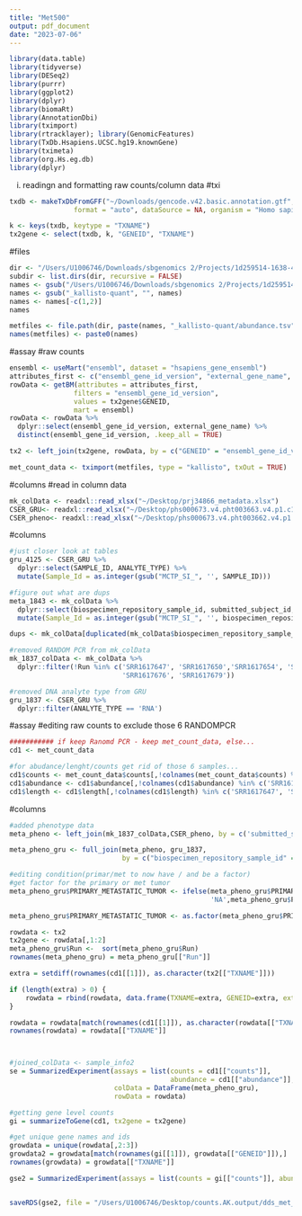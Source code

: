 ```yaml
---
title: "Met500"
output: pdf_document
date: "2023-07-06"
---
```


```r
library(data.table)
library(tidyverse)
library(DESeq2)
library(purrr)
library(ggplot2)
library(dplyr)
library(biomaRt)
library(AnnotationDbi)
library(tximport)
library(rtracklayer); library(GenomicFeatures)
library(TxDb.Hsapiens.UCSC.hg19.knownGene)
library(tximeta)
library(org.Hs.eg.db)
library(dplyr)

```


i. readingn and formatting raw counts/column data
#txi
```r
txdb <- makeTxDbFromGFF("~/Downloads/gencode.v42.basic.annotation.gtf", 
                format = "auto", dataSource = NA, organism = "Homo sapiens", taxonomyId = NA)
```
```r
k <- keys(txdb, keytype = "TXNAME")
tx2gene <- select(txdb, k, "GENEID", "TXNAME")
```

#files
```r
dir <- "/Users/U1006746/Downloads/sbgenomics 2/Projects/1d259514-1638-4760-945d-a7d6be758828/results"
subdir <- list.dirs(dir, recursive = FALSE)
names <- gsub("/Users/U1006746/Downloads/sbgenomics 2/Projects/1d259514-1638-4760-945d-a7d6be758828/results/", "", subdir)
names <- gsub("_kallisto-quant", "", names)
names <- names[-c(1,2)]
names
```

```r
metfiles <- file.path(dir, paste(names, "_kallisto-quant/abundance.tsv", sep = ""))
names(metfiles) <- paste0(names)
```


#assay
#raw counts
```r
ensembl <- useMart("ensembl", dataset = "hsapiens_gene_ensembl")
attributes_first <- c("ensembl_gene_id_version", "external_gene_name", "description")
rowData <- getBM(attributes = attributes_first, 
                filters = "ensembl_gene_id_version",
                values = tx2gene$GENEID, 
                mart = ensembl)
rowData <- rowData %>%
  dplyr::select(ensembl_gene_id_version, external_gene_name) %>%
  distinct(ensembl_gene_id_version, .keep_all = TRUE)

tx2 <- left_join(tx2gene, rowData, by = c("GENEID" = "ensembl_gene_id_version"))

met_count_data <- tximport(metfiles, type = "kallisto", txOut = TRUE)

```


#columns
#read in column data
```r
mk_colData <- readxl::read_xlsx("~/Desktop/prj34866_metadata.xlsx")
CSER_GRU<- readxl::read_xlsx("~/Desktop/phs000673.v4.pht003663.v4.p1.c1.CSER_Sample_Attributes.GRU.xlsx")
CSER_pheno<- readxl::read_xlsx("~/Desktop/phs000673.v4.pht003662.v4.p1.c1.CSER_Subject_Phenotypes.GRU.xlsx")
```

#columns
```r
#just closer look at tables
gru_4125 <- CSER_GRU %>%
  dplyr::select(SAMPLE_ID, ANALYTE_TYPE) %>%
  mutate(Sample_Id = as.integer(gsub("MCTP_SI_", '', SAMPLE_ID)))

#figure out what are dups
meta_1843 <- mk_colData %>%
  dplyr::select(biospecimen_repository_sample_id, submitted_subject_id, LibrarySelection) %>%
  mutate(Sample_Id = as.integer(gsub("MCTP_SI_", '', biospecimen_repository_sample_id)))

dups <- mk_colData[duplicated(mk_colData$biospecimen_repository_sample_id), ]

#removed RANDOM PCR from mk_colData
mk_1837_colData <- mk_colData %>%
  dplyr::filter(!Run %in% c('SRR1617647', 'SRR1617650','SRR1617654', 'SRR1617670',
                            'SRR1617676', 'SRR1617679'))

#removed DNA analyte type from GRU 
gru_1837 <- CSER_GRU %>%
  dplyr::filter(ANALYTE_TYPE == 'RNA') 

```

#assay
#editing raw counts to exclude those 6 RANDOMPCR
```r
########### if keep Ranomd PCR - keep met_count_data, else...
cd1 <- met_count_data

#for abudance/lenght/counts get rid of those 6 samples...
cd1$counts <- met_count_data$counts[,!colnames(met_count_data$counts) %in% c('SRR1617647', 'SRR1617650', 'SRR1617654','SRR1617670', 'SRR1617676', 'SRR1617679')]
cd1$abundance <- cd1$abundance[,!colnames(cd1$abundance) %in% c('SRR1617647', 'SRR1617650', 'SRR1617654','SRR1617670', 'SRR1617676', 'SRR1617679')]
cd1$length <- cd1$length[,!colnames(cd1$length) %in% c('SRR1617647', 'SRR1617650', 'SRR1617654','SRR1617670', 'SRR1617676', 'SRR1617679')]
```

#columns
```r
#added phenotype data
meta_pheno <- left_join(mk_1837_colData,CSER_pheno, by = c('submitted_subject_id'= 'SUBJECT_ID'))

meta_pheno_gru <- full_join(meta_pheno, gru_1837, 
                            by = c("biospecimen_repository_sample_id" = "SAMPLE_ID"))

#editing condition(primar/met to now have / and be a factor)
#get factor for the primary or met tumor
meta_pheno_gru$PRIMARY_METASTATIC_TUMOR <- ifelse(meta_pheno_gru$PRIMARY_METASTATIC_TUMOR == 'N/A',
                                                  'NA',meta_pheno_gru$PRIMARY_METASTATIC_TUMOR)

meta_pheno_gru$PRIMARY_METASTATIC_TUMOR <- as.factor(meta_pheno_gru$PRIMARY_METASTATIC_TUMOR)
```


```r

rowdata <- tx2
tx2gene <- rowdata[,1:2]
meta_pheno_gru$Run <-  sort(meta_pheno_gru$Run)
rownames(meta_pheno_gru) = meta_pheno_gru[["Run"]]

extra = setdiff(rownames(cd1[[1]]), as.character(tx2[["TXNAME"]]))

if (length(extra) > 0) {
    rowdata = rbind(rowdata, data.frame(TXNAME=extra, GENEID=extra, external_gene_name=extra))
}

rowdata = rowdata[match(rownames(cd1[[1]]), as.character(rowdata[["TXNAME"]])),]
rownames(rowdata) = rowdata[["TXNAME"]]



#joined_colData <- sample_info2
se = SummarizedExperiment(assays = list(counts = cd1[["counts"]], 
                                        abundance = cd1[["abundance"]], length = cd1[["length"]]),
                          colData = DataFrame(meta_pheno_gru),
                          rowData = rowdata)

#getting gene level counts 
gi = summarizeToGene(cd1, tx2gene = tx2gene)

#get unique gene names and ids
growdata = unique(rowdata[,2:3])
growdata2 = growdata[match(rownames(gi[[1]]), growdata[["GENEID"]]),]
rownames(growdata) = growdata[["TXNAME"]]

gse2 = SummarizedExperiment(assays = list(counts = gi[["counts"]], abundance = gi[["abundance"]], length = gi[["length"]]),colData = DataFrame(meta_pheno_gru),rowData = growdata)


saveRDS(gse2, file = "/Users/U1006746/Desktop/counts.AK.output/dds_met_gene_counts.rds")

```








